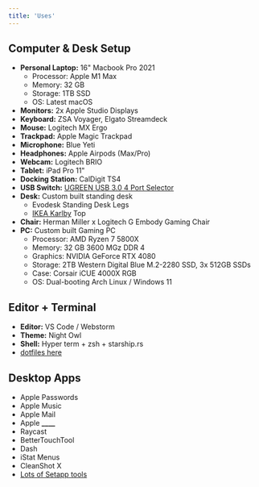```yaml
---
title: 'Uses'
---
```


<RoundedImage
  src="/images/desk-setup.jpg"
  alt="My desk setup!"
  width="1008"
  height="640"
  layout="responsive"
  priority
/>

## Computer & Desk Setup

- **Personal Laptop:** 16" Macbook Pro 2021
  - Processor: Apple M1 Max
  - Memory: 32 GB
  - Storage: 1TB SSD
  - OS: Latest macOS
- **Monitors:** 2x Apple Studio Displays
- **Keyboard:** ZSA Voyager, Elgato Streamdeck
- **Mouse:** Logitech MX Ergo
- **Trackpad:** Apple Magic Trackpad
- **Microphone:** Blue Yeti
- **Headphones:** Apple Airpods (Max/Pro)
- **Webcam:** Logitech BRIO
- **Tablet:** iPad Pro 11"
- **Docking Station:** CalDigit TS4
- **USB Switch:** [UGREEN USB 3.0 4 Port Selector](https://www.amazon.com/UGREEN-Selector-Computers-Peripheral-Switcher/dp/B01N6GD9JO)
- **Desk:** Custom built standing desk
  - Evodesk Standing Desk Legs
  - [IKEA Karlby](https://www.ikea.com/us/en/p/karlby-countertop-walnut-veneer-50335208/) Top
- **Chair:** Herman Miller x Logitech G Embody Gaming Chair
- **PC:** Custom built Gaming PC
  - Processor: AMD Ryzen 7 5800X
  - Memory: 32 GB 3600 MGz DDR 4
  - Graphics: NVIDIA GeForce RTX 4080
  - Storage: 2TB Western Digital Blue M.2-2280 SSD, 3x 512GB SSDs
  - Case: Corsair iCUE 4000X RGB
  - OS: Dual-booting Arch Linux / Windows 11

## Editor + Terminal

- **Editor:** VS Code / Webstorm
- **Theme:** Night Owl
- **Shell:** Hyper term + zsh + starship.rs
- [dotfiles here](https://github.com/kylepeeler/dotfiles)

## Desktop Apps

- Apple Passwords
- Apple Music
- Apple Mail
- Apple **\_\_\_\_**
- Raycast
- BetterTouchTool
- Dash
- iStat Menus
- CleanShot X
- <a href="https://setapp.com">Lots of Setapp tools</a>
